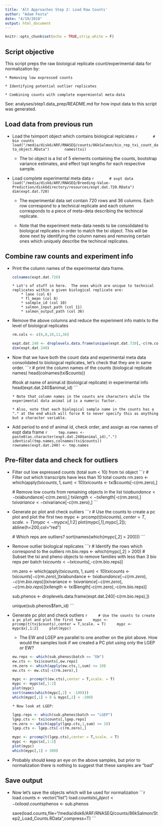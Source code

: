 ```yaml
---
title: 'Alt Approaches Step 2: Load Raw Counts'
author: "Adam Festa"
date: "4/19/2018"
output: html_document
---
```


```r
knitr::opts_chunk$set(echo = TRUE,strip.white = F)
```

## Script objective

This script preps the raw bioloigcal replicate count/experimental data for normalization by:
  
    * Removing low expressed counts 
    
    * Identifying potential outlier replicates
    
    * Combining counts with complete expermiental meta-data

See: analyses/step1.data_prep/README.md for how input data to this script was generated. 

## Load data from previous run

* Load the tximport object which contains biological replciates
    ```r
      # bio counts
      load("/media/disk6/ARF/RNASEQ/counts/86kSalmon/bio_rep_txi_count_data_object.RData")
      names(txi)
    ```
    
    * The txi object is a list of 5 elements containing the counts, bootstrap variance estimates, and effect txpt lengths for each respective sample.
    
* Load complete experimental meta data
    ```r
      # expt data
      load("/media/disk6/ARF/RNASEQ/Breeding-Value-Prediction/disk6directory/resources/expt.dat.720.RData")
      dim(expt.dat.720)
    ```
    
    * The experimental data set contain 720 rows and 36 columns.  Each row correspond to a technical replicate and each column corresponds to a piece of meta-deta describing the techincal replicate.
    
    * Note that the experiment meta-data needs to be consolidated to bioloigcal replicates in order to match the txi object.  This will be done next by identifying the column names and removing certain ones which uniquely describe the techincal replicates.

## Combine raw counts and experiment info

* Print the column names of the experimental data frame.
    
    ```r
    colnames(expt.dat.720)
    ```

      * Lot's of stuff in here.  The ones which are unique to technical replicates within a given biological replicate are:
          * lane (col 6)
          * fl_mean (col 8)
          * salmple_id (col 10)
          * salmon_input_path (col 11)
          * salmon_output_path (col 36)
          

* Remove the above columns and reduce the experiment info matrix to the level of bioloigcal replicates

    ```r
    rm.cols <- c(6,8,10,11,36)
  
    expt.dat.240 <- droplevels.data.frame(unique(expt.dat.720[,-c(rm.cols)]))
    dim(expt.dat.240)
    ```
    
* Now that we have both the count data and experimental meta data consolidated to bioloigcal replicates, let's check that they are in same order.
    ```r
    # print the column names of the counts (biological replicate names)
    head(colnames(txi$counts))
    
    #look at name of animal.id (bioloigcal replicate) in experimental info
    head(expt.dat.240$animal_id)
    ```
    
      * Note that column names in the counts are characters while the experimental data animal id is a numeric factor.
      
      * Also, note that each biological sample name in the counts has a "." at the end which will force R to never specify this as anything but a character variable.
      
* Add period to end of animal id, check order, and assign as row names of expt data frame
    ```r
    tmp.names <- paste0(as.character(expt.dat.240$animal_id),".")
    identical(tmp.names,colnames(txi$counts))
    rownames(expt.dat.240) <- tmp.names
    ```

## Pre-filter data and check for outliers

* Filter out low expressed counts (total sum < 10) from txi object
    ```r
    # Filter out which transcripts have less than 10 total counts
    rm.zero <- which(apply(txi$counts,1,sum) < 10)
    txi$counts <- txi$counts[-c(rm.zero),]
    
    # Remove low counts from remaining objects in the list
    txi$abundance <- txi$abundance[-c(rm.zero),]
    txi$length <- txi$length[-c(rm.zero),]
    txi$variance <- txi$variance[-c(rm.zero),]
    ```

* Generate pc plot and check outliers
    ```r
    # Use the counts to create a pc plot and plot the first two
    mypc <- prcomp(t(txi$counts),center = T,scale. = T)
    mypc <- mypc$x[,1:2]
    plot(mypc[,1],mypc[,2]); abline(h=200,col="red")
    
    # Which reps are outliers?
    sort(names(which(mypc[,2] > 200)))
    ```

* Remove outlier biological replicates
    ```r
    # Identify the rows which correspond to the outliers
    rm.bio.reps <- which(mypc[,2] > 200)
    # Subset the txi and pheno objects to remove families with less than 3 bio reps per batch
    txi$counts <- txi$counts[,-c(rm.bio.reps)]
    
    rm.zero <- which(apply(txi$counts,1,sum) < 10)
    txi$counts <- txi$counts[-c(rm.zero),]
    txi$abundance <- txi$abundance[-c(rm.zero),-c(rm.bio.reps)]
    txi$variance <- txi$variance[-c(rm.zero),-c(rm.bio.reps)]
    txi$length <- txi$length[-c(rm.zero),-c(rm.bio.reps)]
    
    sub.phenos <- droplevels.data.frame(expt.dat.240[-c(rm.bio.reps),])
    
    unique(sub.phenos$fam_id)
    ```


* Generate pc plot and check outliers
    ```r
    # Use the counts to create a pc plot and plot the first two
    mypc <- prcomp(t(txi$counts),center = T,scale. = T)
    mypc <- mypc$x[,1:2]
    plot(mypc)
    ```
    
    * The EW and LGEP are parallel to one another on the plot above.  How would the samples look if we created a PC plot using only the LGEP or EW?
    
    ```r
    ew.reps <- which(sub.phenos$batch == "EW")
    ew.cts <- txi$counts[,ew.reps]
    rm.zero <- which(apply(ew.cts,1,sum) <= 10)
    ew.cts <- ew.cts[-c(rm.zero),]
    
    mypc <- prcomp(t(ew.cts),center = T,scale. = T)
    mypc <- mypc$x[,1:2]
    plot(mypc)
    sort(names(which(mypc[,2] < -100)))
    which(mypc[,1] > 0 & mypc[,2] < -200)
    ```
      
      * Now look at LGEP:
    
    ```r
    lgep.reps <- which(sub.phenos$batch == "LGEP")
    lgep.cts <- txi$counts[,lgep.reps]
    rm.zero <- which(apply(lgep.cts,1,sum) <= 10)
    lgep.cts <- lgep.cts[-c(rm.zero),]
    
    mypc <- prcomp(t(lgep.cts),center = T,scale. = T)
    mypc <- mypc$x[,1:2]
    plot(mypc)
    which(mypc[,1] > 300)
    ```


* Probably should keep an eye on the above samples, but prior to normalization there is nothing to suggest that these samples are "bad"

## Save output
* Now let's save the objects which will be used for normalization
    ```r
    load.counts <- vector("list")
    load.counts$txi_object <- txi
    load.counts$phenos <- sub.phenos
    
    save(load.counts,file="/media/disk6/ARF/RNASEQ/counts/86kSalmon/Step2_Load_Counts.RData",compress=T)
    ```